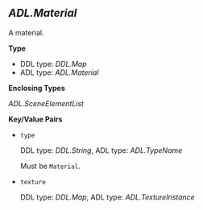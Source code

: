 ## *ADL.Material*
A material.

**Type**

- DDL type: *DDL.Map*
- ADL type: *ADL.Material*

**Enclosing Types**

*ADL.SceneElementList*

__Key/Value Pairs__

- `type`

  DDL type: *DDL.String*, ADL type: *ADL.TypeName*

  Must be `Material`.
- `texture`

  DDL type: *DDL.Map*, ADL type: *ADL.TextureInstance*
